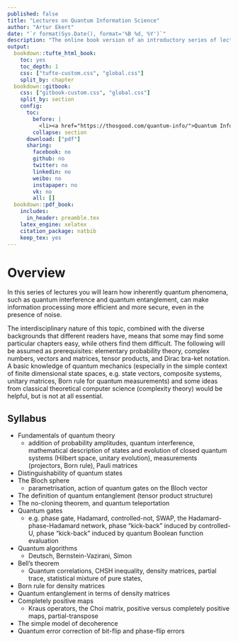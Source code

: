 ```yaml
--- 
published: false
title: "Lectures on Quantum Information Science"
author: "Artur Ekert"
date: "`r format(Sys.Date(), format='%B %d, %Y')`"
description: "The online book version of an introductory series of lectures on quantum computing."
output:
  bookdown::tufte_html_book:
    toc: yes
    toc_depth: 1
    css: ["tufte-custom.css", "global.css"]
    split_by: chapter
  bookdown::gitbook:
    css: ["gitbook-custom.css", "global.css"]
    split_by: section
    config:
      toc:
        before: |
          <li><a href="https://thosgood.com/quantum-info/">Quantum Information Science</a></li>
        collapse: section
      download: ["pdf"]
      sharing:
        facebook: no
        github: no
        twitter: no
        linkedin: no
        weibo: no
        instapaper: no
        vk: no
        all: []
  bookdown::pdf_book:
    includes:
      in_header: preamble.tex
    latex_engine: xelatex
    citation_package: natbib
    keep_tex: yes
---
```


\newcommand{\xmapsto}[1]{\overset{#1}{\longmapsto}}
\newcommand{\bra}[1]{\langle#1|}
\newcommand{\ket}[1]{|#1\rangle}
\newcommand{\proj}[1]{|#1\rangle\langle#1|}
\newcommand{\braket}[1]{\langle#1\rangle}
\newcommand{\av}[1]{\braket{#1}}
\newcommand{\tr}{\operatorname{tr}}
\newcommand{\id}{\operatorname{id}}


# Overview {-}

In this series of lectures you will learn how inherently quantum phenomena, such as quantum interference and quantum entanglement, can make information processing more efficient and more secure, even in the presence of noise.

The interdisciplinary nature of this topic, combined with the diverse backgrounds that different readers have, means that some may find some particular chapters easy, while others find them difficult.
The following will be assumed as prerequisites: elementary probability theory, complex numbers, vectors and matrices, tensor products, and Dirac bra-ket notation.
A basic knowledge of quantum mechanics (especially in the simple context of finite dimensional state spaces, e.g. state vectors, composite systems, unitary matrices, Born rule for quantum measurements) and some ideas from classical theoretical computer science (complexity theory) would be helpful, but is not at all essential.


## Syllabus {-}

- Fundamentals of quantum theory
  + addition of probability amplitudes, quantum interference, mathematical description of states and evolution of closed quantum systems (Hilbert space, unitary evolution), measurements (projectors, Born rule), Pauli matrices
- Distinguishability of quantum states
- The Bloch sphere
  + parametrisation, action of quantum gates on the Bloch vector
- The definition of quantum entanglement (tensor product structure)
- The no-cloning theorem, and quantum teleportation
- Quantum gates
  + e.g. phase gate, Hadamard, controlled-not, SWAP, the Hadamard-phase-Hadamard network, phase “kick-back” induced by controlled-U, phase “kick-back” induced by quantum Boolean function evaluation
- Quantum algorithms
  + Deutsch, Bernstein-Vazirani, Simon
- Bell's theorem
  + Quantum correlations, CHSH inequality, density matrices, partial trace, statistical mixture of pure states,
- Born rule for density matrices
- Quantum entanglement in terms of density matrices
- Completely positive maps
  + Kraus operators, the Choi matrix, positive versus completely positive maps, partial-transpose
- The simple model of decoherence
- Quantum error correction of bit-flip and phase-flip errors
